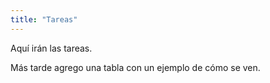 ```yaml
---
title: "Tareas"
---
```


Aquí irán las tareas.

Más tarde agrego una tabla con un ejemplo de cómo se ven.